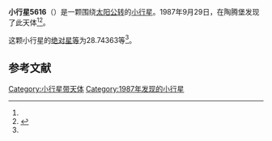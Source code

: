 {{Infobox planet
| bgcolour = #FFFFC0
| name = 5616 Vogtland
| symbol = 
| image = 
| caption = 
| discovery = yes
| discovery_ref = 
| discoverer = {{link-en|佛蒙特·伯根|Freimut Börngen}}
| discovery_site = [[陶腾堡|陶腾堡]] 
| discovered = 1987年9月29日
| designations = yes
| mp_name = 
| named_after = 
| alt_names = 1987 ST10/ 1977 LC / 1979 YF3 / 1993 AO
| mp_category = [[主带小行星|主带小行星]]
| orbit_ref = <ref name="a">[http://ssd.jpl.nasa.gov/sbdb.cgi?sstr=5616 5616 Vogtland] {{Wayback|url=http://ssd.jpl.nasa.gov/sbdb.cgi?sstr=5616 |date=20210722114551 }}，小行星數據庫瀏覽器（JPL Small-Body Database Browser）－[[美国国家航空航天局|美国国家航空航天局]]喷气推进实验室</ref>
| epoch = 2456400.5 (2013年4月18日更新)
| aphelion = {{convert|3.1487250|AU|km|3|abbr=on|lk=out}}
| perihelion = {{convert|2.1120006|AU|km|3|abbr=on}}
| semimajor = {{convert|2.6303628|AU|km|3|abbr=on}}
| eccentricity = 0.1970687
| period = 1558.19535 [[日|日]]<br />4.27[[儒略年|儒略年]]
| avg_speed = 
| inclination = 3.21362
| asc_node = 83.67658
| mean_anomaly = 
| arg_peri = 28.74363
| satellites = 
| physical_characteristics = yes
| dimensions = 
| mass = 
| density = 
| surface_grav = 
| escape_velocity = 
| sidereal_day = 
| axial_tilt = 
| pole_ecliptic_lat = 
| pole_ecliptic_lon = 
| albedo = 
| temperatures= 
| temp_name1 = 
| mean_temp_1 = 
| max_temp_1 = 
| temp_name2 = 
| max_temp_2 = 
| spectral_type = 
| abs_magnitude = 28.74363
}}

'''小行星5616'''（{{lang-en|5616 Vogtland}}）是一颗围绕[[太阳|太阳]][[公转|公转]]的[[小行星|小行星]]。1987年9月29日，{{link-en|佛蒙特·伯根|Freimut Börngen}}在陶腾堡发现了此天体<ref name="a" /><ref>{{cite news|title=小行星列表|url=http://cfa-www.harvard.edu/iau/lists/NumberedMPs.txt|accessdate=2013-07-08|newspaper=哈佛大学|archive-date=2008-05-17|archive-url=https://web.archive.org/web/20080517010638/http://cfa-www.harvard.edu/iau/lists/NumberedMPs.txt|dead-url=no}}</ref>。

这颗小行星的[[绝对星等|绝对星等]]为28.74363等<ref name="a" />。

==参考文献==
{{reflist}}
{{Minor Planet Number|[[小行星5615|小行星5615]]|[[小行星5617|小行星5617]]}}

{{小天体}}

[[Category:小行星带天体|Category:小行星带天体]]
[[Category:1987年发现的小行星|Category:1987年发现的小行星]]

{{asteroid-stub}}